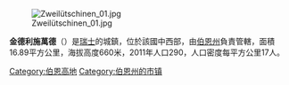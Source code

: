 {{Unreferenced|time=2019-02-26T05:42:54+00:00}}
[[Image:Zweilütschinen_01.jpg|right]]

'''金德利施萬德'''（{{lang-de|Gündlischwand}}）是[[瑞士|瑞士]]的城鎮，位於該國中西部，由[[伯恩州|伯恩州]]負責管轄，面積16.89平方公里，海拔高度660米，2011年人口290，人口密度每平方公里17人。

{{Switzerland-geo-stub}}

[[Category:伯恩高地|Category:伯恩高地]]
[[Category:伯恩州的市镇|Category:伯恩州的市镇]]